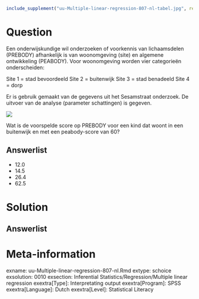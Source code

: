 ```{r, echo = FALSE, results = "hide"}
include_supplement("uu-Multiple-linear-regression-807-nl-tabel.jpg", recursive = TRUE)
```



Question
========
  
Een onderwijskundige wil onderzoeken of voorkennis van lichaamsdelen (PREBODY) afhankelijk is van woonomgeving (site) en algemene ontwikkeling (PEABODY). Voor woonomgeving worden vier categorieën onderscheiden:

Site 1 = stad bevoordeeld
Site 2 = buitenwijk
Site 3 = stad benadeeld
Site 4 = dorp 

Er is gebruik gemaakt van de gegevens uit het Sesamstraat onderzoek. De uitvoer van de analyse (parameter schattingen) is gegeven.


![](uu-Multiple-linear-regression-807-nl-tabel.jpg)

Wat is de voorspelde score op PREBODY voor een kind dat woont in een buitenwijk en met een peabody-score van 60?
  
Answerlist
----------
* 12.0
* 14.5
* 26.4
* 62.5


Solution
========
  


Answerlist
----------



Meta-information
================
exname: uu-Multiple-linear-regression-807-nl.Rmd
extype: schoice
exsolution: 0010
exsection: Inferential Statistics/Regression/Multiple linear regression
exextra[Type]: Interpretating output
exextra[Program]: SPSS
exextra[Language]: Dutch
exextra[Level]: Statistical Literacy
